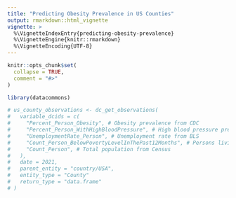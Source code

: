 ```yaml
---
title: "Predicting Obesity Prevalence in US Counties"
output: rmarkdown::html_vignette
vignette: >
  %\VignetteIndexEntry{predicting-obesity-prevalence}
  %\VignetteEngine{knitr::rmarkdown}
  %\VignetteEncoding{UTF-8}
---
```


```r
knitr::opts_chunk$set(
  collapse = TRUE,
  comment = "#>"
)
```

```r
library(datacommons)
```


```r
# us_county_observations <- dc_get_observations(
#   variable_dcids = c(
#     "Percent_Person_Obesity", # Obesity prevalence from CDC
#     "Percent_Person_WithHighBloodPressure", # High blood pressure prevalence from CDC
#     "UnemploymentRate_Person", # Unemployment rate from BLS
#     "Count_Person_BelowPovertyLevelInThePast12Months", # Persons living below the poverty line from Census
#     "Count_Person", # Total population from Census
#   ),
#   date = 2021,
#   parent_entity = "country/USA",
#   entity_type = "County"
#   return_type = "data.frame"
# )
```